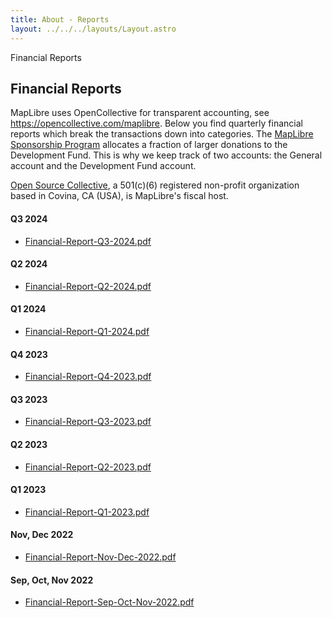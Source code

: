 ```yaml
---
title: About - Reports
layout: ../../../layouts/Layout.astro
---
```



<TitleHeader>Financial Reports</TitleHeader>
<div class="container">

## Financial Reports

MapLibre uses OpenCollective for transparent accounting, see https://opencollective.com/maplibre. Below you find quarterly financial reports which break the transactions down into categories. The [MapLibre Sponsorship Program](sponsors) allocates a fraction of larger donations to the Development Fund. This is why we keep track of two accounts: the General account and the Development Fund account.

[Open Source Collective](https://opencollective.com/opensource), a 501(c)(6) registered non-profit organization based in Covina, CA (USA), is MapLibre's fiscal host.

#### Q3 2024

- [Financial-Report-Q3-2024.pdf](about/reports/Financial-Report-Q3-2024.pdf)

#### Q2 2024

- [Financial-Report-Q2-2024.pdf](about/reports/Financial-Report-Q2-2024.pdf)

#### Q1 2024

- [Financial-Report-Q1-2024.pdf](about/reports/Financial-Report-Q1-2024.pdf)

#### Q4 2023

- [Financial-Report-Q4-2023.pdf](about/reports/Financial-Report-Q4-2023.pdf)

#### Q3 2023

- [Financial-Report-Q3-2023.pdf](about/reports/Financial-Report-Q3-2023.pdf)

#### Q2 2023

- [Financial-Report-Q2-2023.pdf](about/reports/Financial-Report-Q2-2023.pdf)

#### Q1 2023

- [Financial-Report-Q1-2023.pdf](about/reports/Financial-Report-Q1-2023.pdf)

#### Nov, Dec 2022

- [Financial-Report-Nov-Dec-2022.pdf](about/reports/Financial-Report-Nov-Dec-2022.pdf)

#### Sep, Oct, Nov 2022

- [Financial-Report-Sep-Oct-Nov-2022.pdf](about/reports/Financial-Report-Sep-Oct-Nov-2022.pdf)

</div>
